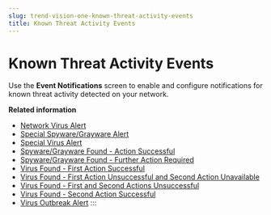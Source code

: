 ```yaml
---
slug: trend-vision-one-known-threat-activity-events
title: Known Threat Activity Events
---
```

# Known Threat Activity Events

Use the **Event Notifications** screen to enable and configure notifications for known threat activity detected on your network.

**Related information**

- [Network Virus Alert](network-virus-alert-event.mdx)
- [Special Spyware/Grayware Alert](special-spyware-grayware-alert-saas.mdx)
- [Special Virus Alert](special-virus-alert-saas.mdx)
- [Spyware/Grayware Found - Action Successful](spy-grayware-action-successful-saas.mdx)
- [Spyware/Grayware Found - Further Action Required](spygrayware-further-required.mdx)
- [Virus Found - First Action Successful](virus-first-successful-saas.mdx)
- [Virus Found - First Action Unsuccessful and Second Action Unavailable](virus-1unsuccessful-2unavailable.mdx)
- [Virus Found - First and Second Actions Unsuccessful](virus-first-second-unsuccessful-aas.mdx)
- [Virus Found - Second Action Successful](virus-saas-2action-successful.mdx)
- [Virus Outbreak Alert](virus-outbreak-alert-notification.mdx)
:::
